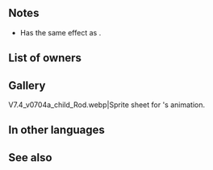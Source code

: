 {{Weapon Infobox
|tagid=SID_戦神の天杖
|intID=3550
|image=wep_rd055
|exclusive=1
|weaponType=Colorless Staff
|cost=400
|might=14
|range=2
|effect=Grants Atk+3. Calculates damage from staff like other weapons. At start of turn, if unit is within 2 spaces of an ally, grants Def/Res+6 and "foe cannot make a follow-up attack" to unit and allies within 2 spaces of unit for 1 turn. If unit is within 3 spaces of an ally, grants Atk/Res+6 to unit and unit makes a guaranteed follow-up attack during combat.
|statModifiers=0,17,0,0,0
|required=Assault
|properties=
}}
==Notes==
* Has the same effect as {{St|Wrathful Staff}}.
{{Wrathful Staff}}
{{Bonuses}}
{{Foe Cannot Follow-Up}}
{{Temporary buffs}}
{{Guaranteed follow-up interaction}}
==List of owners==
{{Skill Hero List}}
==Gallery==
<gallery>
V7.4_v0704a_child_Rod.webp|Sprite sheet for {{PAGENAME}}'s animation.
</gallery>
==In other languages==
{{OtherLanguages
|japanese=戦神の天杖
|german=Mystik-Kriegsstab
|spanishEU=Bastón bél. fervor
|spanishLA=Bastón bél. fervor
|french=Bâton belliqueux
|italian=Bastone di guerra
|chineseTW=戰神的天杖
|portuguese=Bastão místico
}}
==See also==
{{See also skills|cond=Description LIKE '%at start of turn%grants%+%unit and allies within _ spaces%' AND Description NOT LIKE '%restores%HP%unit and allies within _ spaces%' OR Description LIKE '%at start of turn%"foe cannot make a follow-up attack%'}}
{{Weapons Navbox}}